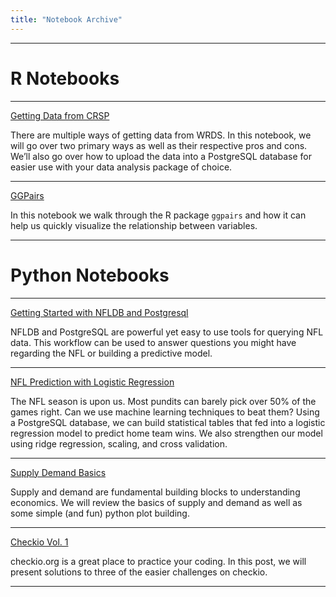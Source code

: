```yaml
---
title: "Notebook Archive"
---
```


---

# R Notebooks

---

<a href="http://timothykylethomas.me/crsp_gettingdata.html" target="_blank">Getting Data from CRSP</a>

There are multiple ways of getting data from WRDS. In this notebook, we will go over two primary ways as well as their respective pros and cons. We'll also go over how to upload the data into a PostgreSQL database for easier use with your data analysis package of choice.

---

<a href="http://timothykylethomas.me/ggpairs.html" target="_blank">GGPairs</a>

In this notebook we walk through the R package `ggpairs` and how it can help us quickly visualize the relationship between variables.

---

# Python Notebooks

---

<a href="http://timothykylethomas.me/nfldb-postgresql.html" target="_blank">Getting Started with NFLDB and Postgresql</a>

NFLDB and PostgreSQL are powerful yet easy to use tools for querying NFL data. This workflow can be used to answer questions you might have regarding the NFL or building a predictive model.

---

<a href="http://timothykylethomas.me/nfl-prediction-1.html" target="_blank">NFL Prediction with Logistic Regression</a>

The NFL season is upon us. Most pundits can barely pick over 50% of the games right. Can we use machine learning techniques to beat them? Using a PostgreSQL database, we can build statistical tables that fed into a logistic regression model to predict home team wins. We also strengthen our model using ridge regression, scaling, and cross validation.

---

<a href="http://timothykylethomas.me/supply-demand-basics.html" target="_blank">Supply Demand Basics</a>

Supply and demand are fundamental building blocks to understanding economics. We will review the basics of supply and demand as well as some simple (and fun) python plot building.

---

<a href="http://timothykylethomas.me/checkio-vol1.html" target="_blank">Checkio Vol. 1</a>

checkio.org is a great place to practice your coding. In this post, we will present solutions to three of the easier challenges on checkio.


---